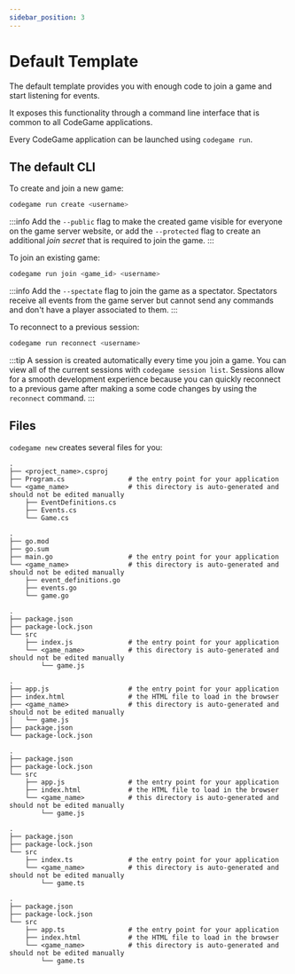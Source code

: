 ```yaml
---
sidebar_position: 3
---
```



# Default Template

The default template provides you with enough code to join a game and start listening for events.

It exposes this functionality through a command line interface that is common to all CodeGame applications.

Every CodeGame application can be launched using `codegame run`.

## The default CLI

To create and join a new game:

```bash
codegame run create <username>
```

:::info
Add the `--public` flag to make the created game visible for everyone on the game server website, or
add the `--protected` flag to create an additional _join secret_ that is required to join the game.
:::

To join an existing game:

```bash
codegame run join <game_id> <username>
```

:::info
Add the `--spectate` flag to join the game as a spectator. Spectators receive all events from the game server but cannot send any commands and don't have a player associated to them.
:::

To reconnect to a previous session:

```bash
codegame run reconnect <username>
```

:::tip
A session is created automatically every time you join a game. You can view all of the current sessions with `codegame session list`.
Sessions allow for a smooth development experience because you can quickly reconnect to a previous game after making a some code changes by using the `reconnect` command.
:::

## Files

`codegame new` creates several files for you:

<Tabs groupId="lang">
  <TabItem value="csharp" label="C#">

```
.
├── <project_name>.csproj
├── Program.cs                # the entry point for your application
└── <game_name>               # this directory is auto-generated and should not be edited manually
    ├── EventDefinitions.cs
    ├── Events.cs
    └── Game.cs
```

  </TabItem>
  <TabItem value="go" label="Go">

```
.
├── go.mod
├── go.sum
├── main.go                   # the entry point for your application
└── <game_name>               # this directory is auto-generated and should not be edited manually
    ├── event_definitions.go
    ├── events.go
    └── game.go
```

  </TabItem>
  <TabItem value="javascript" label="JavaScript">

<Tabs groupId="js-runtime">

  <TabItem value="node" label="Node.js">

```
.
├── package.json
├── package-lock.json
└── src
    ├── index.js              # the entry point for your application
    └── <game_name>           # this directory is auto-generated and should not be edited manually
        └── game.js
```

  </TabItem>
  <TabItem value="browser" label="Browser">

```
.
├── app.js                    # the entry point for your application
├── index.html                # the HTML file to load in the browser
├── <game_name>               # this directory is auto-generated and should not be edited manually
│   └── game.js
├── package.json
└── package-lock.json
```

  </TabItem>
  <TabItem value="bundler" label="Browser (bundled)">

```
.
├── package.json
├── package-lock.json
└── src
    ├── app.js                # the entry point for your application
    ├── index.html            # the HTML file to load in the browser
    └── <game_name>           # this directory is auto-generated and should not be edited manually
        └── game.js
```

  </TabItem>

</Tabs>

  </TabItem>
  <TabItem value="typescript" label="TypeScript">

<Tabs groupId="js-runtime">

  <TabItem value="node" label="Node.js">

```
.
├── package.json
├── package-lock.json
└── src
    ├── index.ts              # the entry point for your application
    └── <game_name>           # this directory is auto-generated and should not be edited manually
        └── game.ts
```

  </TabItem>
  <TabItem value="bundler" label="Browser (bundled)">

```
.
├── package.json
├── package-lock.json
└── src
    ├── app.ts                # the entry point for your application
    ├── index.html            # the HTML file to load in the browser
    └── <game_name>           # this directory is auto-generated and should not be edited manually
        └── game.ts
```

  </TabItem>
</Tabs>

  </TabItem>
</Tabs>
